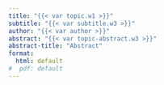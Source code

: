 ```yaml
---
title: "{{< var topic.w1 >}}"
subtitle: "{{< var subtitle.w3 >}}"
author: "{{< var author >}}"
abstract: "{{< var topic-abstract.w3 >}}"
abstract-title: "Abstract"
format:
  html: default
#  pdf: default
---
```

